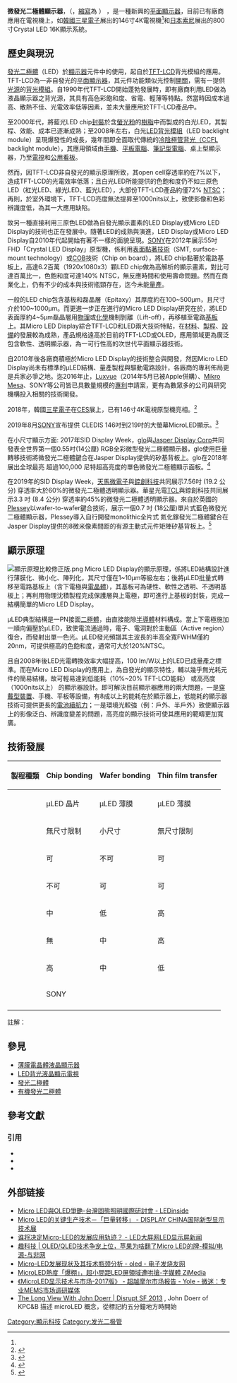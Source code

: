 {{or1}}
'''微發光二極體顯示器'''，（{{lang-en|Micro Light Emitting Diode Display}}，[[縮寫|縮寫]]為 {{lang|en|Micro LED Display}}） ，是一種新興的[[平面顯示器|平面顯示器]]，目前已有廠商應用在電視機上，如[[韓國|韓國]][[三星電子|三星電子]]展出的146寸4K電視機<ref name=engadget />和[[日本|日本]][[索尼|索尼]]展出的800寸Crystal LED 16K顯示系統。

==歷史與現況==
[[發光二極管|發光二極體]]（LED）於[[顯示器|顯示器]]元件中的使用，起自於[[薄膜電晶體液晶顯示器|TFT-LCD]]背光模組的應用。TFT-LCD為一非自發光的[[平面顯示器|平面顯示器]]，其元件功能類似光控制[[開關|開關]]，需有一提供[[光源|光源]]的[[背光|背光模組]]。自1990年代TFT-LCD開始蓬勃發展時，即有廠商利用LED做為液晶顯示器之背光源，其具有高色彩飽和度、省電、輕薄等特點。然當時因成本過高、散熱不佳、光電效率低等因素，並未大量應用於TFT-LCD產品中。

至2000年代，將藍光LED chip[[封裝|封裝]]於含[[螢光粉|螢光粉]]的[[樹脂|樹脂]]中而製成的白光LED，其製程、效能、成本已逐漸成熟；至2008年左右，白光[[LED背光液晶顯示電視|LED背光模組]]（LED backlight module）呈現爆發性的成長，幾年間即全面取代傳統的[[冷阴极荧光灯管|冷陰極管背光（]]CCFL backlight module），其應用領域由[[手機|手機]]、[[平板電腦|平板電腦]]、[[筆記型電腦|筆記型電腦]]、桌上型顯示器，乃至[[電視|電視]]和[[看板|公用看板]]。

然而，因TFT-LCD非自發光的顯示原理所致，其open cell穿透率約在7%以下，造成TFT-LCD的光電效率低落；且白光LED所能提供的色飽和度仍不如三原色LED（紅光LED、綠光LED、藍光LED），大部份TFT-LCD產品約僅72% [[NTSC|NTSC]]；再則，於室外環境下，TFT-LCD亮度無法提昇至1000nits以上，致使影像和色彩辨識度低，為其一大應用缺陷。

故另一種直接利用三原色LED做為自發光顯示畫素的LED Display或Micro LED Display的技術也正在發展中。隨著LED的成熟與演進，LED Display或Micro LED Display自2010年代起開始有著不一樣的面貌呈現。[[SONY|SONY]]在2012年展示55吋FHD「Crystal LED Display」原型機，係利用[[表面黏著技術|表面黏著技術]]（SMT, surface-mount technology）或[[COB|COB]]技術（Chip on board），將LED chip黏著於電路基板上，高達6.2百萬（1920x1080x3）顆LED chip做為高解析的顯示畫素，對比可達百萬比一，色飽和度可達140% NTSC，無反應時間和使用壽命問題。然而在商業化上，仍有不少的成本與技術瓶頸存在，迄今未能[[量產|量產]]。

一般的LED chip包含基板和磊晶層（Epitaxy）其厚度約在100~500μm，且尺寸介於100~1000μm。而更進一步正在進行的Micro LED Display研究在於，將LED表面厚約4~5μm磊晶層用[[物理|物理]]或[[化學|化學]]機制剝離（Lift-off），再移植至電路[[基板|基板]]上。其Micro LED Display綜合TFT-LCD和LED兩大技術特點，在[[材料|材料]]、[[製程|製程]]、[[設備|設備]]的發展較為成熟，產品規格遠高於目前的TFT-LCD或OLED，應用領域更為廣泛包含軟性、透明顯示器，為一可行性高的次世代平面顯示器技術。

自2010年後各廠商積極於Micro LED Display的技術整合與開發，然因Micro LED Display尚未有標準的μLED結構、量產製程與驅動電路設計，各廠商的專利佈局更是兵家必爭之地。迄2016年止，[[Luxvue|Luxvue]]（2014年5月已被Apple併購）、[[Mikro_Mesa|Mikro Mesa]]、SONY等公司皆已具數量規模的[[專利|專利]]申請案，更有為數眾多的公司與研究機構投入相關的技術開發。

2018年，韓國[[三星電子|三星電子]]在[[CES|CES]]展上，已有146寸4K電視原型機亮相。<ref name=engadget>{{Cite news|url=https://www.engadget.com/2018/01/08/samsung-the-wall-4k-microled/|title=Our first look at Samsung's massive 146-inch 4K MicroLED TV|work=Engadget|access-date=2018-01-08|language=en-US|archive-date=2020-03-21|archive-url=https://web.archive.org/web/20200321225409/https://www.engadget.com/2018/01/08/samsung-the-wall-4k-microled/}}</ref>

2019年8月[[SONY|SONY]]宣布提供 CLEDIS 146吋到219吋的大螢幕MicroLED顯示。<ref name=microled-info>{{Cite news|url=https://www.microled-info.com/sony-reveals-its-cystal-led-microled-display-prices-/|title=Sony reveals its Cystal-LED MicroLED display prices in Europe|work=microled-info|access-date=2019-08-02|language=en-US}}</ref>

在小尺寸顯示方面: 2017年SID Display Week，[[glo|glo]]與[[Jasper_Display_Corp|Jasper Display Corp]]共同發表全世界第一個0.55吋(14公厘) RGB全彩微型發光二極體顯示器，glo使用巨量轉移技術將微發光二極體鍵合在Jasper Display提供的矽基背板上。glo在2018年展出全球最亮  超過100,000 尼特超高亮度的單色微發光二極體顯示面板。<ref name=ledinside>{{Cite news|url=https://www.ledinside.com/showreport/2018/5/display_week_2018_show_report_glo_and_jdc_demonstrated_the_brightest_micro_led_display_in_the_world/|title=[Display Week 2018 Show Report]- GLO and JDC Demonstrated the Brightest Micro LED Display in the World|work=ledinside|access-date=2018-05-24|language=en-US|archive-date=2020-09-29|archive-url=https://web.archive.org/web/20200929135650/https://www.ledinside.com/showreport/2018/5/display_week_2018_show_report_glo_and_jdc_demonstrated_the_brightest_micro_led_display_in_the_world|dead-url=no}}</ref>

在2019年的SID Display Week，[[天馬微電子|天馬微電子]]與[[錼創科技|錼創科技]]共同展示7.56吋 (19.2 公分) 穿透率大於60%的微發光二極體透明顯示器。華星光電[[TCL|TCL]]與錼創科技共同展示3.3 吋 (8.4 公分) 穿透率約45%的微發光二極體透明顯示器。來自於英國的[[Plessey|Plessey]]以wafer-to-wafer鍵合技術，展示一個0.7 吋 (18公厘)單片式藍色微發光二極體顯示器，Plessey導入自行開發monolithic全片式 氮化鎵發光二極體鍵合在Jasper Display提供的8微米像素間距的有源主動式元件矩陣矽基背板上。<ref name=TRENDFORCE>{{Cite news|url=https://www.ledinside.com/showreport/2019/5/displayweek2019_microled_display_products_progress_with_chinese_panel_makers_joining/|title=[SID Display Week 2019]Micro LED Display Products Progress with Chinese Panel Makers Joining the Field|work=TRENDFORCE|access-date=2019-05-17|language=en-US|archive-date=2021-02-03|archive-url=https://web.archive.org/web/20210203012024/https://www.ledinside.com/showreport/2019/5/displayweek2019_microled_display_products_progress_with_chinese_panel_makers_joining|dead-url=no}}</ref>

==顯示原理==
[[File:顯示原理比較修正版.png|center]]
Micro LED Display的顯示原理，係將LED結構設計進行薄膜化、微小化、陣列化，其尺寸僅在1~10μm等級左右；後將μLED批量式轉移至電路基板上（含下電極與[[電晶體|電晶體]]），其基板可為硬性、軟性之透明、不透明基板上；再利用物理沈積製程完成保護層與上電極，即可進行上基板的封裝，完成一結構簡單的Micro LED Display。

μLED典型結構是一PN接面[[二極體|二極體]]，由直接能隙[[半導體|半導體]]材料構成。當上下電極施加一順向偏壓於μLED，致使電流通過時，電子、電洞對於主動區（Active region） 復合，而發射出單一色光。μLED發光頻譜其主波長的半高全寬FWHM僅約20nm，可提供極高的色飽和度，通常可大於120%NTSC。

且自2008年後LED光電轉換效率大幅提高，100 lm/W以上的LED已成量產之標準。而在Micro LED Display的應用上，為自發光的顯示特性，輔以幾乎無光耗元件的簡易結構，故可輕易達到低能耗（10%~20% TFT-LCD能耗） 或高亮度（1000nits以上） 的顯示器設計。即可解決目前顯示器應用的兩大問題，一是[[穿戴型裝置|穿戴型裝置]]、手機、平板等設備，有8成以上的能耗在於顯示器上，低能耗的顯示器技術可提供更長的[[電池續航力|電池續航力]]；一是環境光較強（例：戶外、半戶外）致使顯示器上的影像泛白、辨識度變差的問題，高亮度的顯示技術可使其應用的範疇更加寬廣。

==技術發展==
{| class="wikitable"
! 製程種類 !! Chip bonding{{nobold|{{NoteTag|name=Chip}}}} !! Wafer bonding{{nobold|{{NoteTag|name=Wafer}}}} !! Thin film transfer{{nobold|{{NoteTag|name=Thin film}}}}
|-
! {{align|left|顯示畫素種類}}
|μLED 晶片
|μLED 薄膜
|μLED 薄膜
|-
! {{align|left|顯示基板尺寸}}
|無尺寸限制
|小尺寸
|無尺寸限制
|-
! {{align|left|轉移間距可調}}
|可
|不可
|可
|-
! {{align|left|批量轉移能力}}
|不可
|可
|可
|-
! {{align|left|EPI 一次利用率}}
|中
|低
|高
|-
! {{align|left|EPI 多次利用率}}
|無
|中
|高
|-
! {{align|left|成本}}
|高
|中
|低
|-
! {{align|left|廠商}}
|SONY
|{{unbulleted list|Leti|ITRI}}
|{{unbulleted list|Luxvue|PlayNitride|Mikro Mesa}}
|-
|}
;註解：
{{noteFoot|1=
{{noteTag|name=Chip|1=Chip bonding：晶片黏合係將LED直接進行切割成微米等級的μLED chip（含磊晶薄膜和基板），利用表面黏著技術（SMT， surface-mount technology） 或COB技術（Chip on board），將微米等級的μLED chip一顆一顆鍵接於顯示基板上。}}
{{noteTag|name=Wafer|1=Wafer bonding：晶圓黏合係在LED的磊晶薄膜層上用感應耦合電漿離子蝕刻（ICP），直接形成微米等級的μLED磊晶薄膜結構，此結構之固定間距即為顯示畫素所需的間距，再將LED晶圓（含磊晶層和基板）直接鍵接於驅動電路基板上，最後使用物理或化學機制剝離基板，僅剩4～5μm的μLED磊晶薄膜結構於驅動電路基板上形成顯示畫素。}}
{{noteTag|name=Thin film|1=Thin film transfer：係使用物理或化學機制剝離LED基板，以一暫時基板承載LED磊晶薄膜層，再利用感應耦合電漿離子蝕刻（ICP），形成微米等級的μLED磊晶薄膜結構；或者，先利用感應耦合電漿離子蝕刻（ICP），形成微米等級的μLED磊晶薄膜結構，再使用物理或化學機制剝離LED基板，以一暫時基板承載LED磊晶薄膜結構。最後，根據驅動電路基板上所需的顯示畫素間距，利用具有選擇性的轉移治具，將μLED磊晶薄膜結構進行批量轉移，鍵接於驅動電路基板上形成顯示畫素。}}
}}

==參見==
*[[薄膜電晶體液晶顯示器|薄膜電晶體液晶顯示器]]
*[[LED背光液晶顯示電視|LED背光液晶顯示電視]]
*[[發光二極體|發光二極體]]
*[[有機發光二極體|有機發光二極體]]

==參考文獻==
{{reflist}}

===引用===
* {{cite journal |url=https://www.pcmag.com/article2/0,2817,2457537,00.asp |title=Apple Acquires Micro-LED Display Maker LuxVue Technology |first=David |last=Murphy |date=2014-05-03 |journal=PC Mag |access-date=2018-05-19 |archive-date=2018-07-05 |archive-url=https://web.archive.org/web/20180705175502/https://www.pcmag.com/article2/0,2817,2457537,00.asp }}
* {{cite web |url=http://www.fool.com/investing/general/2014/05/13/why-apple-is-buying-this-micro-led-tech-startup.aspx |title=Why Did Apple Inc Buy This Micro-LED Tech Startup? |first=Alvaro |last=Campos |date=2014-05-13 |website=Motley Fool |access-date=2018-05-19 |archive-date=2021-06-18 |archive-url=https://web.archive.org/web/20210618003906/https://www.fool.com/investing/general/2014/05/13/why-apple-is-buying-this-micro-led-tech-startup.aspx }}
* {{cite patent |country=US |number=8552436 | title = Light emitting diode structure | pubdate =2013-10-08 | inventor = Andreas Bibl | class = 257/81}}

==外部链接==
*[https://www.ledinside.com.tw/showreport/20160420-32408.html Micro LED與OLED爭艷-台灣固態照明國際研討會 - LEDinside] {{Wayback|url=https://www.ledinside.com.tw/showreport/20160420-32408.html |date=20220331082431 }}
*[https://web.archive.org/web/20180505210433/http://www.displaychina.com.cn/News-Center/Industry-News/Micro-LED/ Micro LED的关键生产技术－「巨量转移」 - DISPLAY CHINA国际新型显示技术展]
*[http://www.led-100.com/news/2018/3/2018_1_19794.htm 谁将决定Micro-LED的发展应用轨迹？ - LED大屏网LED显示屏新闻] {{Wayback|url=http://www.led-100.com/news/2018/3/2018_1_19794.htm |date=20180505210540 }}
*[http://www.eefocus.com/analog-power/378078/r1 趣科技 | OLED/QLED技术争宠上位，苹果为啥翻了Micro LED的牌-模拟/电源-与非网] {{Wayback|url=http://www.eefocus.com/analog-power/378078/r1 |date=20191202114041 }}
*[http://www.elecfans.com/led/oled/421645.html Micro-LED发展现状及其技术瓶颈分析 - oled - 电子发烧友网] {{Wayback|url=http://www.elecfans.com/led/oled/421645.html |date=20190825004621 }}
*[https://zi.media/@yidianzixun/post/1MQZdp MicroLED熱度「爆棚」，超小間距LED屏領域遭哄搶-字媒體 ZiMedia] {{Wayback|url=https://zi.media/@yidianzixun/post/1MQZdp |date=20190823131555 }}
*[https://web.archive.org/web/20180404135222/http://www.mems.me/mems/more_than_moore_201702/4093.html 《MicroLED显示技术与市场-2017版》 - 超越摩尔市场报告 - Yole - 微迷：专业MEMS市场调研媒体]
*[https://www.youtube.com/watch?v=0Ye_saLZZnk&t=4m12s The Long View With John Doerr | Disrupt SF 2013] {{Wayback|url=https://www.youtube.com/watch?v=0Ye_saLZZnk&t=4m12s |date=20220312112258 }}, John Doerr of KPC&B 描述 microLED 概念，從標記約五分鐘地方時開始

{{显示科技}}
{{Emerging technologies}}

[[Category:顯示科技|Category:顯示科技]]
[[Category:发光二极管|Category:发光二极管]]